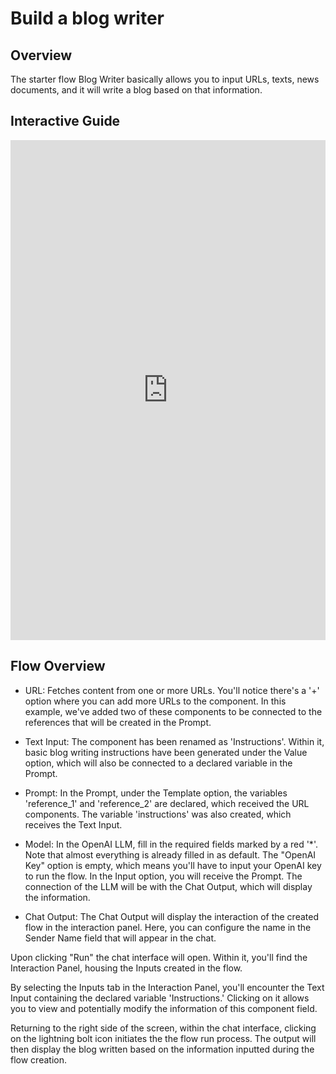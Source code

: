 
# Build a blog writer

## Overview


The starter flow Blog Writer basically allows you to input URLs, texts, news documents, and it will write a blog based on that information.
## Interactive Guide

<iframe
  src="https://app.tango.us/app/embed/f05bb3a7-4ceb-4b61-921f-628563b562f6?iframe=true"
  sandbox="allow-scripts allow-top-navigation-by-user-activation allow-popups allow-same-origin"
  security="restricted"
  title="Step-by-Step Instructions to Customize and Build a Chatbot with custom System Message"
  width="100%"
  height="800px"
  referrerpolicy="strict-origin-when-cross-origin"
  frameborder="0"
  webkitallowfullscreen="webkitallowfullscreen"
  mozallowfullscreen="mozallowfullscreen"
  allowfullscreen="allowfullscreen"
></iframe>

## Flow Overview
- URL: Fetches content from one or more URLs. You'll notice there's a '+' option where you can add more URLs to the component. In this example, we've added two of these components to be connected to the references that will be created in the Prompt.

- Text Input: The component has been renamed as 'Instructions'. Within it, basic blog writing instructions have been generated under the Value option, which will also be connected to a declared variable in the Prompt.

- Prompt: In the Prompt, under the Template option, the variables 'reference_1' and 'reference_2' are declared, which received the URL components. The variable 'instructions' was also created, which receives the Text Input.

- Model: In the OpenAI LLM, fill in the required fields marked by a red '*'. Note that almost everything is already filled in as default. The "OpenAI Key" option is empty, which means you'll have to input your OpenAI key to run the flow. In the Input option, you will receive the Prompt. The connection of the LLM will be with the Chat Output, which will display the information.

- Chat Output: The Chat Output will display the interaction of the created flow in the interaction panel. Here, you can configure the name in the Sender Name field that will appear in the chat.


Upon clicking "Run" the chat interface will open. Within it, you'll find the Interaction Panel, housing the Inputs created in the flow.

By selecting the Inputs tab in the Interaction Panel, you'll encounter the Text Input containing the declared variable 'Instructions.' Clicking on it allows you to view and potentially modify the information of this component field.

Returning to the right side of the screen, within the chat interface, clicking on the lightning bolt icon initiates the the flow run process. The output will then display the blog written based on the information inputted during the flow creation.